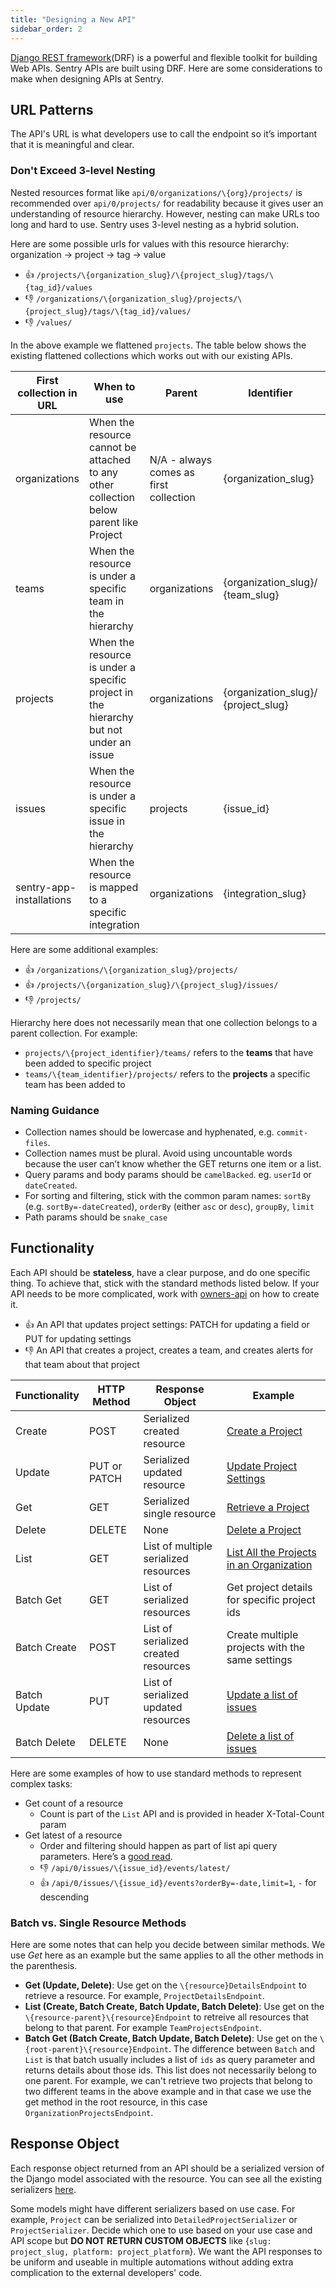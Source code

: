 ```yaml
---
title: "Designing a New API"
sidebar_order: 2
---
```

[Django REST framework](https://www.django-rest-framework.org/)(DRF) is a powerful and flexible toolkit
for building Web APIs. Sentry APIs are built using DRF. Here are some considerations to make when designing APIs at Sentry.

## URL Patterns
The API's URL is what developers use to call the endpoint so it’s important that it is meaningful and clear.

### Don't Exceed 3-level Nesting
Nested resources format like `api/0/organizations/\{org}/projects/` is recommended over `api/0/projects/` for readability because it gives user an understanding of resource hierarchy. However, nesting can make URLs too long and hard to use. Sentry uses 3-level nesting as a hybrid solution.

Here are some possible urls for values with this resource hierarchy: organization -> project -> tag -> value
- 👍 `/projects/\{organization_slug}/\{project_slug}/tags/\{tag_id}/values`
- 👎 `/organizations/\{organization_slug}/projects/\{project_slug}/tags/\{tag_id}/values/`
- 👎 `/values/`

In the above example we flattened `projects`. The table below shows the existing flattened collections which works out with our existing APIs.

| First collection in URL | When to use | Parent | Identifier | Example |
| --- | --------- | ----- | --- | --- |
| organizations | When the resource cannot be attached to any other collection below parent like Project | N/A - always comes as first collection | \{organization_slug} | [Create a New Team](https://docs.sentry.io/api/teams/create-a-new-team/) |
| teams | When the resource is under a specific team in the hierarchy | organizations | \{organization_slug}/ \{team_slug} | [Retreive Team Stats](https://docs.sentry.io/api/teams/retrieve-event-counts-for-a-team/) |
| projects | When the resource is under a specific project in the hierarchy but not under an issue | organizations | \{organization_slug}/ \{project_slug} | [Create a New Client Key](https://docs.sentry.io/api/projects/create-a-new-client-key/)|
| issues | When the resource is under a specific issue in the hierarchy | projects | \{issue_id} | [List an Issue's Events](https://docs.sentry.io/api/events/list-an-issues-events/)|
| sentry-app-installations | When the resource is mapped to a specific integration | organizations | \{integration_slug} | [Delete an External Issue](https://docs.sentry.io/api/integration/delete-an-external-issue/)|

Here are some additional examples:
- 👍 `/organizations/\{organization_slug}/projects/`
- 👍 `/projects/\{organization_slug}/\{project_slug}/issues/`
- 👎 `/projects/`

<Alert title="Note" level="info">

Hierarchy here does not necessarily mean that one collection belongs to a parent collection. For example:
- `projects/\{project_identifier}/teams/` refers to the **teams** that have been added to specific project
- `teams/\{team_identifier}/projects/` refers to the **projects** a specific team has been added to

</Alert>

### Naming Guidance
- Collection names should be lowercase and hyphenated, e.g. `commit-files`.
- Collection names must be plural. Avoid using uncountable words because the user can’t know whether the GET returns one item or a list.
- Query params and body params should be `camelBacked`. eg. `userId` or `dateCreated`.
- For sorting and filtering, stick with the common param names: `sortBy` (e.g. `sortBy=-dateCreated`), `orderBy` (either `asc` or `desc`), `groupBy`, `limit`
- Path params should be `snake_case`

## Functionality
Each API should be **stateless**, have a clear purpose, and do one specific thing. To achieve that, stick with the standard methods listed below. If your API needs to be more complicated, work with [owners-api](https://github.com/orgs/getsentry/teams/owners-api) on how to create it.

- 👍 An API that updates project settings: PATCH for updating a field or PUT for updating settings
- 👎 An API that creates a project, creates a team, and creates alerts for that team about that project

| Functionality | HTTP Method | Response Object | Example |
| --- | ---- | ---- | ---- |
| Create | POST | Serialized created resource | [Create a Project](https://github.com/getsentry/sentry/blob/756bda4419cfaf28b2e351278a5c4c1665082eba/src/sentry/api/endpoints/team_projects.py#L156) |
| Update | PUT or PATCH | Serialized updated resource | [Update Project Settings](https://github.com/getsentry/sentry/blob/756bda4419cfaf28b2e351278a5c4c1665082eba/src/sentry/api/endpoints/project_details.py#L474) |
| Get | GET | Serialized single resource | [Retrieve a Project](https://github.com/getsentry/sentry/blob/756bda4419cfaf28b2e351278a5c4c1665082eba/src/sentry/api/endpoints/project_details.py#L415) |
| Delete | DELETE | None | [Delete a Project](https://github.com/getsentry/sentry/blob/756bda4419cfaf28b2e351278a5c4c1665082eba/src/sentry/api/endpoints/project_details.py#L840) |
| List | GET | List of multiple serialized resources | [List All the Projects in an Organization](https://github.com/getsentry/sentry/blob/756bda4419cfaf28b2e351278a5c4c1665082eba/src/sentry/api/endpoints/organization_projects.py#L49) |
| Batch Get | GET | List of serialized resources | Get project details for specific project ids |
| Batch Create | POST | List of serialized created resources | Create multiple projects with the same settings  |
| Batch Update | PUT | List of serialized updated resources | [Update a list of issues](https://github.com/getsentry/sentry/blob/ea14f740c78b8df68281ffad6a3bf3709ed3d5b5/src/sentry/api/endpoints/organization_group_index.py#L379) |
| Batch Delete | DELETE | None | [Delete a list of issues](https://github.com/getsentry/sentry/blob/ea14f740c78b8df68281ffad6a3bf3709ed3d5b5/src/sentry/api/endpoints/organization_group_index.py#L467)|

Here are some examples of how to use standard methods to represent complex tasks:
- Get count of a resource
    - Count is part of the `List` API and is provided in header X-Total-Count param
- Get latest of a resource
    - Order and filtering should happen as part of list api query parameters. Here’s a [good read](https://www.moesif.com/blog/technical/api-design/REST-API-Design-Filtering-Sorting-and-Pagination/).
    - 👎 `/api/0/issues/\{issue_id}/events/latest/`
    - 👍 `/api/0/issues/\{issue_id}/events?orderBy=-date,limit=1`, `-` for descending

### Batch vs. Single Resource Methods
Here are some notes that can help you decide between similar methods. We use *Get* here as an example but the same applies to all the other methods in the parenthesis.
- **Get (Update, Delete)**: Use get on the `\{resource}DetailsEndpoint` to retrieve a resource. For example, `ProjectDetailsEndpoint`.
- **List (Create, Batch Create, Batch Update, Batch Delete)**: Use get on the `\{resource-parent}\{resource}Endpoint` to retreive all resources that belong to that parent. For example `TeamProjectsEndpoint`.
- **Batch Get (Batch Create, Batch Update, Batch Delete)**: Use get on the `\{root-parent}\{resource}Endpoint`. The difference between `Batch` and `List` is that batch usually includes a list of `ids` as query parameter and returns details about those ids. This list does not necessarily belong to one parent. For example, we can't retrieve two projects that belong to two different teams in the above example and in that case we use the get method in the root resource, in this case `OrganizationProjectsEndpoint`.

## Response Object
Each response object returned from an API should be a serialized version of the Django model associated with the resource. You can see all the existing serializers [here](https://github.com/getsentry/sentry/tree/master/src/sentry/api/serializers/models).

 <Alert title="Note" level="info">

 Some models might have different serializers based on use case. For example, `Project` can be serialized into `DetailedProjectSerializer` or `ProjectSerializer`. Decide which one to use based on your use case and API scope but **DO NOT RETURN CUSTOM OBJECTS** like \{`slug: project_slug, platform: project_platform`}. We want the API responses to be uniform and useable in multiple automations without adding extra complication to the external developers' code.


 </Alert>
